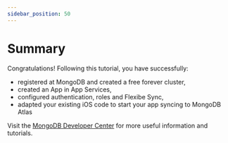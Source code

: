 ```yaml
---
sidebar_position: 50
---
```


# Summary

Congratulations! Following this tutorial, you have successfully:
* registered at MongoDB and created a free forever cluster,
* created an App in App Services,
* configured authentication, roles and Flexibe Sync,
* adapted your existing iOS code to start your app syncing to MongoDB Atlas

Visit the [MongoDB Developer Center](https://mongodb.com/developer/?utm_campaign=devrel&utm_source=workshop&utm_medium=cta&utm_content=soccer_workshop&utm_term=stanimira_vlaeva) for more useful information and tutorials.
